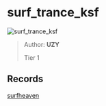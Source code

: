 
# surf_trance_ksf

![surf_trance_ksf](https://raw.githubusercontent.com/Sayt123/SurfMapPics/Maps-and-bonuses/csgo/surf_trance_ksf.jpg)

> Author: **UZY**
>
> Tier 1

## Records

[surfheaven](https://surfheaven.eu/map/surf_trance_ksf)
